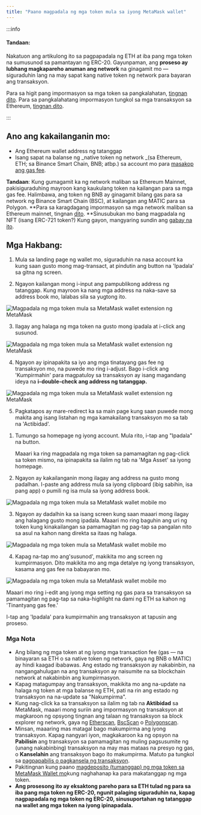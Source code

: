 ```yaml
---
title: "Paano magpadala ng mga token mula sa iyong MetaMask wallet"
---
```



:::info

#### Tandaan:

Nakatuon ang artikulong ito sa pagpapadala ng ETH at iba pang mga token na sumusunod sa pamantayan ng ERC-20. Gayunpaman, ang **proseso ay lubhang magkapareho anuman ang network** na ginagamit mo — siguraduhin lang na may sapat kang native token ng network para bayaran ang transaksyon.

Para sa higit pang impormasyon sa mga token sa pangkalahatan, [tingnan dito](/managing-my-tokens/user-guide-tokens). Para sa pangkalahatang impormasyon tungkol sa mga transaksyon sa Ethereum, [tingnan dito](/transactions-and-gas/transactions/user-guide-transactions-and-failed-transactions).

:::

## Ano ang kakailanganin mo:

- Ang Ethereum wallet address ng tatanggap
- Isang sapat na balanse ng _native token ng network _(sa Ethereum, ETH; sa Binance Smart Chain, BNB; atbp.) sa account mo para [masakop ang gas fee](/transactions-and-gas/gas-fees/user-guide-gas).

**Tandaan**: Kung gumagamit ka ng network maliban sa Ethereum Mainnet, pakisiguraduhing mayroon kang kaukulang token na kailangan para sa mga gas fee. Halimbawa, ang token ng BNB ay ginagamit bilang gas para sa network ng Binance Smart Chain (BSC), at kailangan ang MATIC para sa Polygon. **Para sa karagdagang impormasyon sa mga network maliban sa Ethereum mainnet, tingnan [dito](/networks-and-sidechains/managing-networks/user-guide-custom-networks-and-sidechains). **Sinusubukan mo bang magpadala ng NFT (isang ERC-721 token?) Kung gayon, mangyaring sundin ang [gabay na ito](/nfts/how-do-i-send-receive-or-cash-out-an-nft).

## Mga Hakbang:

<Tabs>

<TabItem value="Extension" label="Extension">

1. Mula sa landing page ng wallet mo, siguraduhin na nasa account ka kung saan gusto mong mag-transact, at pindutin ang button na 'Ipadala' sa gitna ng screen.

2. Ngayon kailangan mong i-input ang pampublikong address ng tatanggap. Kung mayroon ka nang mga address na naka-save sa address book mo, lalabas sila sa yugtong ito.

<div class="center-container">
  <div class="img-medium">
    <img
      src={
        require("../../../../../../img/i18n/legacy/Send_tokens_from_your_MetaMask_wallet_extension_1.gif")
          .default
      }
      alt="Magpadala ng mga token mula sa MetaMask wallet extension ng MetaMask"
    />
  </div>
</div>

3. Ilagay ang halaga ng mga token na gusto mong ipadala at i-click ang susunod.

<div class="center-container">
  <div class="img-medium">
    <img
      src={
        require("../../../../../../img/i18n/legacy/Send_tokens_from_your_MetaMask_wallet_extension_2.gif")
          .default
      }
      alt="Magpadala ng mga token mula sa MetaMask wallet extension ng MetaMask"
    />
  </div>
</div>

4. Ngayon ay ipinapakita sa iyo ang mga tinatayang gas fee ng transaksyon mo, na puwede mo ring i-adjust. Bago i-click ang 'Kumpirmahin' para magpatuloy sa transaksyon ay isang magandang ideya na **i-double-check ang address ng tatanggap.**

<div class="center-container">
  <div class="img-medium">
    <img
      src={
        require("../../../../../../img/i18n/legacy/Send_tokens_from_your_MetaMask_wallet_extension_3.gif")
          .default
      }
      alt="Magpadala ng mga token mula sa MetaMask wallet extension ng MetaMask"
    />
  </div>
</div>

5. Pagkatapos ay mare-redirect ka sa main page kung saan puwede mong makita ang isang listahan ng mga kamakailang transaksyon mo sa tab na 'Actibidad'.

</TabItem>

<TabItem value="Mobile" label="Mobile">

1. Tumungo sa homepage ng iyong account. Mula rito, i-tap ang "Ipadala" na button.

   Maaari ka ring magpadala ng mga token sa pamamagitan ng pag-click sa token mismo, na ipinapakita sa ilalim ng tab na 'Mga Asset' sa iyong homepage.

2. Ngayon ay kakailanganin mong ilagay ang address na gusto mong padalhan. I-paste ang address mula sa iyong clipboard (ibig sabihin, isa pang app) o pumili ng isa mula sa iyong address book.

<div class="center-container">
  <div class="img-medium">
    <img
      src={
        require("../../../../../../img/i18n/legacy/Send_tokens_from_your_MetaMask_wallet_mobile_1.gif")
          .default
      }
      alt="Magpadala ng mga token mula sa MetaMask wallet mobile mo"
    />
  </div>
</div>

3. Ngayon ay dadalhin ka sa isang screen kung saan maaari mong ilagay ang halagang gusto mong ipadala. Maaari mo ring baguhin ang uri ng token kung kinakailangan sa pamamagitan ng pag-tap sa pangalan nito sa asul na kahon nang direkta sa itaas ng halaga.

<div class="center-container">
  <div class="img-medium">
    <img
      src={
        require("../../../../../../img/i18n/legacy/Send_tokens_from_your_MetaMask_wallet_mobile_2.png")
          .default
      }
      alt="Magpadala ng mga token mula sa MetaMask wallet mobile mo"
    />
  </div>
</div>

4. Kapag na-tap mo ang'susunod', makikita mo ang screen ng kumpirmasyon. Dito makikita mo ang mga detalye ng iyong transaksyon, kasama ang gas fee na babayaran mo.

<div class="center-container">
  <div class="img-medium">
    <img
      src={
        require("../../../../../../img/i18n/legacy/Send_tokens_from_your_MetaMask_wallet_mobile_3.png")
          .default
      }
      alt="Magpadala ng mga token mula sa MetaMask wallet mobile mo"
    />
  </div>
</div>

Maaari mo ring i-edit ang iyong mga setting ng gas para sa transaksyon sa pamamagitan ng pag-tap sa naka-highlight na dami ng ETH sa kahon ng 'Tinantyang gas fee.'

I-tap ang 'Ipadala' para kumpirmahin ang transaksyon at tapusin ang proseso.

</TabItem>

</Tabs>

### Mga Nota

- Ang bilang ng mga token at ng iyong mga transaction fee (gas — na binayaran sa ETH o sa native token ng network, gaya ng BNB o MATIC) ay hindi kaagad ibabawas. Ang estado ng transaksyon ay nakabinbin, na nangangahulugan na ang transaksyon ay naisumite na sa blockchain network at nakabinbin ang kumpirmasyon.
- Kapag matagumpay ang transaksyon, makikita mo ang na-update na halaga ng token at mga balanse ng ETH, pati na rin ang estado ng transaksyon na na-update sa "Nakumpirma".
- Kung nag-click ka sa transaksyon sa ilalim ng tab na **Aktibidad** sa MetaMask, maaari mong suriin ang impormasyon ng transaksyon at magkaroon ng opsyong tingnan ang talaan ng transaksyon sa block explorer ng network, gaya ng [Etherscan](https://etherscan.io/), [BscScan](https://bscscan.com/) o [Polygonscan](https://polygonscan.com/).
- Minsan, maaaring mas matagal bago makumpirma ang iyong transaksyon. Kapag nangyari iyon, magkakaroon ka ng opsyon na **Pabilisin** ang transaksyon sa pamamagitan ng muling pagsusumite ng (unang nakabinbing) transaksyon na may mas mataas na presyo ng gas, o **Kanselahin** ang transaksyon bago ito makumpirma. Matuto pa tungkol sa [pagpapabilis o pagkansela ng transaksyon](/transactions-and-gas/transactions/how-to-speed-up-or-cancel-a-pending-transaction).
- Pakitingnan kung paano [magdeposito (tumanggap) ng mga token sa MetaMask Wallet mo](/getting-started/direct-deposit-receive-tokens-to-your-metamask-wallet)kung naghahanap ka para makatanggap ng mga token.
- **Ang prosesong ito ay eksaktong pareho para sa ETH tulad ng para sa iba pang mga token ng ERC-20, ngunit palaging siguraduhin na, kapag nagpapadala ng mga token ng ERC-20, sinusuportahan ng tatanggap na wallet ang mga token na iyong ipinapadala.**
